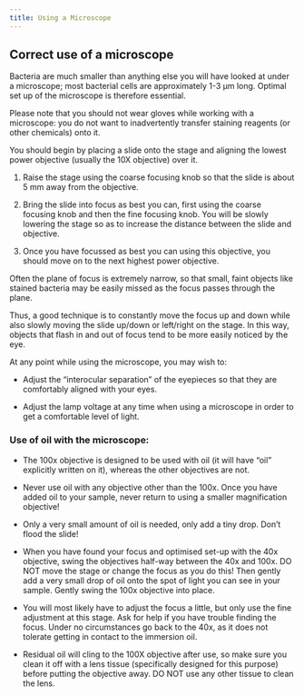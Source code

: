```yaml
---
title: Using a Microscope
---
```


## Correct use of a microscope

Bacteria are much smaller than anything else you will have looked at under a microscope; most bacterial cells are approximately 1-3 µm long. Optimal set up of the microscope is therefore essential.

::: {.callout-important title="Safety tip for working with microscopes"}
Please note that you should not wear gloves while working with a microscope: you do not want to inadvertently transfer staining reagents (or other chemicals) onto it. 
:::

You should begin by placing a slide onto the stage and aligning the lowest power objective (usually the 10X objective) over it.

1.	Raise the stage using the coarse focusing knob so that the slide is about 5 mm away from the objective.

2.	Bring the slide into focus as best you can, first using the coarse focusing knob and then the fine focusing knob. You will be slowly lowering the stage so as to increase the distance between the slide and objective.

3.	Once you have focussed as best you can using this objective, you should move on to the next highest power objective. 

::: {.callout-tip title="Finding the focal plane"}
Often the plane of focus is extremely narrow, so that small, faint objects like stained bacteria may be easily missed as the focus passes through the plane. 

Thus, a good technique is to constantly move the focus up and down while also slowly moving the slide up/down or left/right on the stage. In this way, objects that flash in and out of focus tend to be more easily noticed by the eye. 
:::

At any point while using the microscope, you may wish to:

* Adjust the “interocular separation” of the eyepieces so that they are comfortably aligned with your eyes.

* Adjust the lamp voltage at any time when using a microscope in order to get a comfortable level of light.

### Use of oil with the microscope: 

*	The 100x objective is designed to be used with oil (it will have “oil” explicitly written on it), whereas the other objectives are not. 

*	Never use oil with any objective other than the 100x. Once you have added oil to your sample, never return to using a smaller magnification objective!

*	Only a very small amount of oil is needed, only add a tiny drop. Don’t flood the slide! 

*	When you have found your focus and optimised set-up with the 40x objective, swing the objectives half-way between the 40x and 100x. DO NOT move the stage or change the focus as you do this! Then gently add a very small drop of oil onto the spot of light you can see in your sample. Gently swing the 100x objective into place. 

*	You will most likely have to adjust the focus a little, but only use the fine adjustment at this stage. Ask for help if you have trouble finding the focus. Under no circumstances go back to the 40x, as it does not tolerate getting in contact to the immersion oil.

*	Residual oil will cling to the 100X objective after use, so make sure you clean it off with a lens tissue (specifically designed for this purpose) before putting the objective away. DO NOT use any other tissue to clean the lens.
